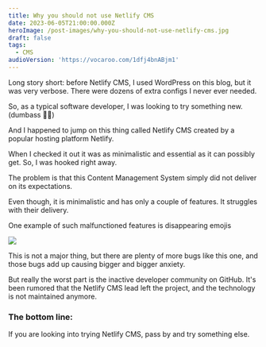 ```yaml
---
title: Why you should not use Netlify CMS
date: 2023-06-05T21:00:00.000Z
heroImage: /post-images/why-you-should-not-use-netlify-cms.jpg
draft: false
tags:
  - CMS
audioVersion: 'https://vocaroo.com/1dfj4bnABjm1'
---
```


Long story short: before Netlify CMS, I used WordPress on this blog, but it was very verbose. There were dozens of extra configs I never ever needed.

So, as a typical software developer, I was looking to try something new. (dumbass 🤦‍♂️)

And I happened to jump on this thing called Netlify CMS created by a popular hosting platform Netlify.

When I checked it out it was as minimalistic and essential as it can possibly get. So, I was hooked right away.

The problem is that this Content Management System simply did not deliver on its expectations.

Even though, it is minimalistic and has only a couple of features. It struggles with their delivery.

One example of such malfunctioned features is disappearing emojis

![](/post-images/netlify-cms-emoji-bug.gif)

This is not a major thing, but there are plenty of more bugs like this one, and those bugs add up causing bigger and bigger anxiety.

But really the worst part is the inactive developer community on GitHub. It's been rumored that the Netlify CMS lead left the project, and the technology is not maintained anymore.

### The bottom line:

If you are looking into trying Netlify CMS, pass by and try something else.
